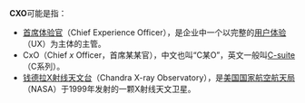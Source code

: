 {{noteTA
|1=zh-cn:首席体验官; zh-tw:經驗長;
|2=zh-cn:用户体验;zh-tw:使用者經驗;
|3=zh-cn:美国国家航空航天局;zh-hk:美國太空總署;zh-tw:美國國家航空暨太空總署;
|4=zh-cn:钱德拉X射线天文台;zh-tw:錢卓拉X射線天文台;zh-hk:昌德拉X射線天文台;
|5=zh-cn:首席某某官;zh-tw:某某長;
}}

'''CXO'''可能是指：

* [[首席体验官|首席体验官]]（Chief Experience Officer），是企业中一个以完整的[[用户体验|用户体验]]（UX）为主体的主管。
* CxO（Chief ''x'' Officer，首席某某官），中文也叫“C某O”，英文一般叫[[:en:wikt:C-suite|C-suite]]（C系列）。
* [[钱德拉X射线天文台|钱德拉X射线天文台]]（Chandra X-ray Observatory），是[[美国国家航空航天局|美国国家航空航天局]]（NASA）于1999年发射的一颗X射线天文卫星。

{{Disambiguation|cat=三字拉丁字母縮寫消歧義}}